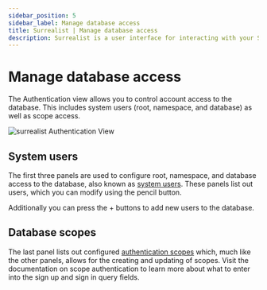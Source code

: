 ```yaml
---
sidebar_position: 5
sidebar_label: Manage database access
title: Surrealist | Manage database access
description: Surrealist is a user interface for interacting with your SurrealDB database visually. It enables you to seamlessly connect to any SurrealDB instance, allowing you to execute queries, explore your tables, design your schemas, and much more.
---
```



# Manage database access

The Authentication view allows you to control account access to the database. This includes system users (root, namespace, and database) as well as scope access.

<Image alt="surrealist Authentication View" src={ImageAuthentication} />

## System users

The first three panels are used to configure root, namespace, and database access to the database, also known as [system users](/docs/surrealdb/security/authentication#system-users). These panels list out users, which you can modify using the pencil button.

Additionally you can press the + buttons to add new users to the database.

## Database scopes

The last panel lists out configured [authentication scopes](/docs/surrealql/statements/define/access/record) which, much like the other panels, allows for the creating and updating of scopes. Visit the documentation on scope authentication to learn more about what to enter into the sign up and sign in query fields.
